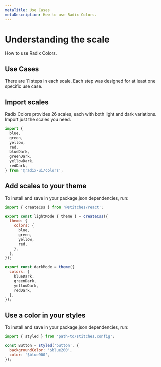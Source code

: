 ```yaml
---
metaTitle: Use Cases
metaDescription: How to use Radix Colors.
---
```


# Understanding the scale

<Description>How to use Radix Colors.</Description>

<ColorFigure />

## Use Cases

There are 11 steps in each scale. Each step was designed for at least one specific use case.

## Import scales

Radix Colors provides 26 scales, each with both light and dark variations. Import just the scales you need.

```jsx
import {
  blue,
  green,
  yellow,
  red,
  blueDark,
  greenDark,
  yellowDark,
  redDark,
} from '@radix-ui/colors';
```

## Add scales to your theme

To install and save in your package.json dependencies, run:

```jsx
import { createCss } from '@stitches/react';

export const lightMode { theme } = createCss({
  theme: {
    colors: {
      blue,
      green,
      yellow,
      red,
    },
  },
});

export const darkMode = theme({
  colors: {
    blueDark,
    greenDark,
    yellowDark,
    redDark,
  },
});
```

## Use a color in your styles

To install and save in your package.json dependencies, run:

```jsx
import { styled } from 'path-to/stitches.config';

const Button = styled('button', {
  backgroundColor: '$blue200',
  color: '$blue900',
});
```
